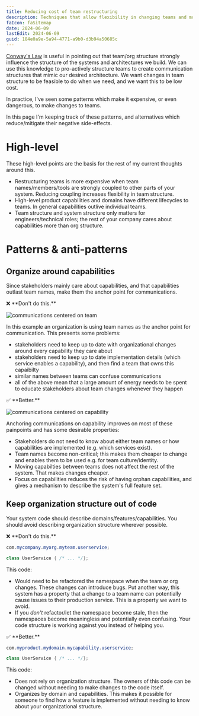 ```yaml
---
title: Reducing cost of team restructuring
description: Techniques that allow flexibility in changing teams and moving ownership
faIcon: faSitemap
date: 2024-06-09
lastEdit: 2024-06-09
guid: 184e0a9e-5a94-4771-a9b0-d3b94a50685c
---
```


[Conway's Law](https://en.wikipedia.org/wiki/Conway%27s_law) is useful in pointing out that team/org structure strongly influence the structure of the systems and architectures we build.
We can use this knowledge to pro-actively structure teams to create communication structures that mimic our desired architecture.
We want changes in team structure to be feasible to do when we need, and we want this to be low cost.

In practice, I've seen some patterns which make it expensive, or even dangerous, to make changes to teams.

In this page I'm keeping track of these patterns, and alternatives which reduce/mitigate their negative side-effects.

# High-level

These high-level points are the basis for the rest of my current thoughts around this.

 - Restructuring teams is more expensive when team names/members/tools are strongly coupled to other parts of your system. Reducing coupling increases flexibility in team structure.
 - High-level product capabilities and domains have different lifecycles to teams. In general capabilities outlive individual teams.
 - Team structure and system structure only matters for engineers/technical roles; the rest of your company cares about capabilities more than org structure.

# Patterns & anti-patterns

## Organize around capabilities

Since stakeholders mainly care about capabilities, and that capabilities outlast team names, make them the anchor point for communications.

<div className="mt-8 text-lg"> ❌ **Don't do this.** </div>

![communications centered on team](./images/team-centered-communications.jpg)

In this example an organization is using team names as the anchor point for communication. This presents some problems:

 - stakeholders need to keep up to date with organizational changes around every capability they care about
 - stakeholders need to keep up to date implementation details (which service enables a capability), and then find a team that owns this capaibilty
 - similar names between teams can confuse communications
 - all of the above mean that a large amount of energy needs to be spent to educate stakeholders about team changes whenever they happen

<div className="mt-8 text-lg"> ✅ **Better.** </div>

![communications centered on capability](./images/capability-centered-communications.jpg)

Anchoring communications on capability improves on most of these painpoints and has some desirable properties:

 - Stakeholders do not need to know about either team names or how capabilities are implemented (e.g. which services exist).
 - Team names become non-critical; this makes them cheaper to change and enables them to be used e.g. for team culture/identity.
 - Moving capabilties between teams does not affect the rest of the system. That makes changes cheaper.
 - Focus on capabilities reduces the risk of having orphan capabilities, and gives a mechanism to describe the system's full feature set.

## Keep organization structure out of code

Your system code should describe domains/features/capabilities. You should avoid describing organization structure wherever possible.

<div className="mt-8 text-lg"> ❌ **Don't do this.** </div>

```java
com.mycompany.myorg.myteam.userservice;

class UserService { /* ... */};
```

This code:

 - Would need to be refactored the namespace when the team or org changes. These changes can introduce bugs.
Put another way, this system has a property that a change to a team name can potentially cause issues to their production service. This is a property we want to avoid.
 - If you _don't_ refactor/let the namespace become stale, then the namespaces become meaningless and potentially even confusing. Your code structure is working against you instead of helping you.


<div className="mt-8 text-lg"> ✅ **Better.** </div>

```java
com.myproduct.mydomain.mycapability.userservice;

class UserService { /* ... */};
```

This code:

 - Does not rely on organization structure. The owners of this code can be changed without needing to make changes to the code itself.
 - Organizes by domain and capabilities. This makes it possible for someone to find how a feature is implemented without needing to know about your organizational structure.


